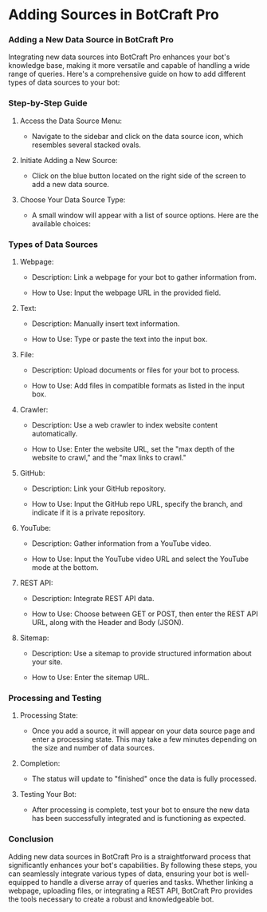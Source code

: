 Adding Sources in BotCraft Pro
==============================

### Adding a New Data Source in BotCraft Pro

Integrating new data sources into BotCraft Pro enhances your bot's knowledge base, making it more versatile and capable of handling a wide range of queries. Here's a comprehensive guide on how to add different types of data sources to your bot:

### Step-by-Step Guide

1.  Access the Data Source Menu:

    -   Navigate to the sidebar and click on the data source icon, which resembles several stacked ovals.

2.  Initiate Adding a New Source:

    -   Click on the blue button located on the right side of the screen to add a new data source.

3.  Choose Your Data Source Type:

    -   A small window will appear with a list of source options. Here are the available choices:

### Types of Data Sources

1.  Webpage:

    -   Description: Link a webpage for your bot to gather information from.

    -   How to Use: Input the webpage URL in the provided field.

2.  Text:

    -   Description: Manually insert text information.

    -   How to Use: Type or paste the text into the input box.

3.  File:

    -   Description: Upload documents or files for your bot to process.

    -   How to Use: Add files in compatible formats as listed in the input box.

4.  Crawler:

    -   Description: Use a web crawler to index website content automatically.

    -   How to Use: Enter the website URL, set the "max depth of the website to crawl," and the "max links to crawl."

5.  GitHub:

    -   Description: Link your GitHub repository.

    -   How to Use: Input the GitHub repo URL, specify the branch, and indicate if it is a private repository.

6.  YouTube:

    -   Description: Gather information from a YouTube video.

    -   How to Use: Input the YouTube video URL and select the YouTube mode at the bottom.

7.  REST API:

    -   Description: Integrate REST API data.

    -   How to Use: Choose between GET or POST, then enter the REST API URL, along with the Header and Body (JSON).

8.  Sitemap:

    -   Description: Use a sitemap to provide structured information about your site.

    -   How to Use: Enter the sitemap URL.

### Processing and Testing

1.  Processing State:

    -   Once you add a source, it will appear on your data source page and enter a processing state. This may take a few minutes depending on the size and number of data sources.

2.  Completion:

    -   The status will update to "finished" once the data is fully processed.

3.  Testing Your Bot:

    -   After processing is complete, test your bot to ensure the new data has been successfully integrated and is functioning as expected.

### Conclusion

Adding new data sources in BotCraft Pro is a straightforward process that significantly enhances your bot's capabilities. By following these steps, you can seamlessly integrate various types of data, ensuring your bot is well-equipped to handle a diverse array of queries and tasks. Whether linking a webpage, uploading files, or integrating a REST API, BotCraft Pro provides the tools necessary to create a robust and knowledgeable bot.
